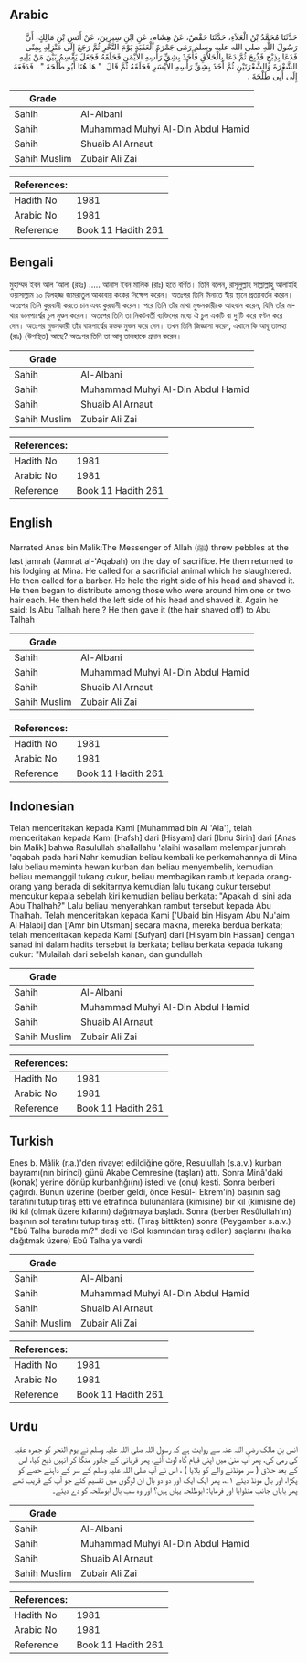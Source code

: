 ## Arabic


<div dir="rtl" lang="ar" style={{fontSize:'larger',backgroundColor:'#f8f9fa',padding:20}}>
حَدَّثَنَا مُحَمَّدُ بْنُ الْعَلاَءِ، حَدَّثَنَا حَفْصٌ، عَنْ هِشَامٍ، عَنِ ابْنِ سِيرِينَ، عَنْ أَنَسِ بْنِ مَالِكٍ، أَنَّ رَسُولَ اللَّهِ صلى الله عليه وسلم رَمَى جَمْرَةَ الْعَقَبَةِ يَوْمَ النَّحْرِ ثُمَّ رَجَعَ إِلَى مَنْزِلِهِ بِمِنًى فَدَعَا بِذِبْحٍ فَذُبِحَ ثُمَّ دَعَا بِالْحَلاَّقِ فَأَخَذَ بِشِقِّ رَأْسِهِ الأَيْمَنِ فَحَلَقَهُ فَجَعَلَ يَقْسِمُ بَيْنَ مَنْ يَلِيهِ الشَّعْرَةَ وَالشَّعْرَتَيْنِ ثُمَّ أَخَذَ بِشِقِّ رَأْسِهِ الأَيْسَرِ فَحَلَقَهُ ثُمَّ قَالَ ‏ "‏ هَا هُنَا أَبُو طَلْحَةَ ‏"‏ ‏.‏ فَدَفَعَهُ إِلَى أَبِي طَلْحَةَ ‏.‏
</div>
<div style={{backgroundColor:'#f8f9fa',padding:20, marginBottom: 10}}><table> <thead> <tr> <th>Grade</th> <th></th> </tr> </thead> <tbody> <tr><td>Sahih</td><td>Al-Albani</td></tr><tr><td>Sahih</td><td>Muhammad Muhyi Al-Din Abdul Hamid</td></tr><tr><td>Sahih</td><td>Shuaib Al Arnaut</td></tr><tr><td>Sahih Muslim</td><td>Zubair Ali Zai</td></tr></tbody></table><table> <thead> <tr> <th>References:</th> <th></th> </tr> </thead> <tbody><tr><td>Hadith No</td><td>1981</td></tr><tr><td>Arabic No</td><td>1981</td></tr><tr><td>Reference</td><td>Book 11 Hadith 261</td></tr></tbody></table></div>

## Bengali


<div dir="ltr" lang="bn" style={{fontSize:'larger',backgroundColor:'#f8f9fa',padding:20}}>
মুহাম্মদ ইবন আল ‘আলা (রহঃ) ..... আনাস ইবন মালিক (রাঃ) হতে বর্ণিত। তিনি বলেন, রাসূলুল্লাহ সাল্লাল্লাহু আলাইহি ওয়াসাল্লাম ১০ যিলহজ্জ জামরাতুল আকাবায় কংকর নিক্ষেপ করেন। অতঃপর তিনি মিনাতে স্বীয় স্থানে প্রত্যাবর্তন করেন। অতঃপর তিনি কুরবানী করতে চান এবং কুরবানী করেন। পরে তিনি তাঁর মাথা মুন্ডনকারীকে আহবান করেন, যিনি তাঁর মাথার ডানপার্শ্বের চুল মুণ্ডন করেন। অতঃপর তিনি তা নিকটবর্তী ব্যক্তিদের মধ্যে ঐ চুল একটি বা দু‘টি করে বণ্টন করে দেন। অতঃপর মুন্ডনকারী তাঁর বামপার্শ্বের মস্তক মুন্ডন করে দেন। তখন তিনি জিজ্ঞাসা করেন, এখানে কি আবূ তালহা (রাঃ) (উপস্থিত) আছে? অতঃপর তিনি তা আবূ তালহাকে প্রদান করেন।
</div>
<div style={{backgroundColor:'#f8f9fa',padding:20, marginBottom: 10}}><table> <thead> <tr> <th>Grade</th> <th></th> </tr> </thead> <tbody> <tr><td>Sahih</td><td>Al-Albani</td></tr><tr><td>Sahih</td><td>Muhammad Muhyi Al-Din Abdul Hamid</td></tr><tr><td>Sahih</td><td>Shuaib Al Arnaut</td></tr><tr><td>Sahih Muslim</td><td>Zubair Ali Zai</td></tr></tbody></table><table> <thead> <tr> <th>References:</th> <th></th> </tr> </thead> <tbody><tr><td>Hadith No</td><td>1981</td></tr><tr><td>Arabic No</td><td>1981</td></tr><tr><td>Reference</td><td>Book 11 Hadith 261</td></tr></tbody></table></div>

## English


<div dir="ltr" lang="en" style={{fontSize:'larger',backgroundColor:'#f8f9fa',padding:20}}>
Narrated Anas bin Malik:The Messenger of Allah (ﷺ) threw pebbles at the last jamrah (Jamrat al-'Aqabah) on the day of sacrifice. He then returned to his lodging at Mina. He called for a sacrificial animal which he slaughtered. He then called for a barber. He held the right side of his head and shaved it. He then began to distribute among those who were around him one or two hair each. He then held the left side of his head and shaved it. Again he said: Is Abu Talhah here ? He then gave it (the hair shaved off) to Abu Talhah
</div>
<div style={{backgroundColor:'#f8f9fa',padding:20, marginBottom: 10}}><table> <thead> <tr> <th>Grade</th> <th></th> </tr> </thead> <tbody> <tr><td>Sahih</td><td>Al-Albani</td></tr><tr><td>Sahih</td><td>Muhammad Muhyi Al-Din Abdul Hamid</td></tr><tr><td>Sahih</td><td>Shuaib Al Arnaut</td></tr><tr><td>Sahih Muslim</td><td>Zubair Ali Zai</td></tr></tbody></table><table> <thead> <tr> <th>References:</th> <th></th> </tr> </thead> <tbody><tr><td>Hadith No</td><td>1981</td></tr><tr><td>Arabic No</td><td>1981</td></tr><tr><td>Reference</td><td>Book 11 Hadith 261</td></tr></tbody></table></div>

## Indonesian


<div dir="ltr" lang="id" style={{fontSize:'larger',backgroundColor:'#f8f9fa',padding:20}}>
Telah menceritakan kepada Kami [Muhammad bin Al 'Ala'], telah menceritakan kepada Kami [Hafsh] dari [Hisyam] dari [Ibnu Sirin] dari [Anas bin Malik] bahwa Rasulullah shallallahu 'alaihi wasallam melempar jumrah 'aqabah pada hari Nahr kemudian beliau kembali ke perkemahannya di Mina lalu beliau meminta hewan kurban dan beliau menyembelih, kemudian beliau memanggil tukang cukur, beliau membagikan rambut kepada orang-orang yang berada di sekitarnya kemudian lalu tukang cukur tersebut mencukur kepala sebelah kiri kemudian beliau berkata: "Apakah di sini ada Abu Thalhah?" Lalu beliau menyerahkan rambut tersebut kepada Abu Thalhah. Telah menceritakan kepada Kami ['Ubaid bin Hisyam Abu Nu'aim Al Halabi] dan ['Amr bin Utsman] secara makna, mereka berdua berkata; telah menceritakan kepada Kami [Sufyan] dari [Hisyam bin Hassan] dengan sanad ini dalam hadits tersebut ia berkata; beliau berkata kepada tukang cukur: "Mulailah dari sebelah kanan, dan gundullah
</div>
<div style={{backgroundColor:'#f8f9fa',padding:20, marginBottom: 10}}><table> <thead> <tr> <th>Grade</th> <th></th> </tr> </thead> <tbody> <tr><td>Sahih</td><td>Al-Albani</td></tr><tr><td>Sahih</td><td>Muhammad Muhyi Al-Din Abdul Hamid</td></tr><tr><td>Sahih</td><td>Shuaib Al Arnaut</td></tr><tr><td>Sahih Muslim</td><td>Zubair Ali Zai</td></tr></tbody></table><table> <thead> <tr> <th>References:</th> <th></th> </tr> </thead> <tbody><tr><td>Hadith No</td><td>1981</td></tr><tr><td>Arabic No</td><td>1981</td></tr><tr><td>Reference</td><td>Book 11 Hadith 261</td></tr></tbody></table></div>

## Turkish


<div dir="ltr" lang="tr" style={{fontSize:'larger',backgroundColor:'#f8f9fa',padding:20}}>
Enes b. Mâlik (r.a.)'den rivayet edildiğine göre, Resulullah (s.a.v.) kurban bayramı(nın birinci) günü Akabe Cemresine (taşları) attı. Sonra Minâ'daki (konak) yerine dönüp kurbanhğı(nı) istedi ve (onu) kesti. Sonra berberi çağırdı. Bunun üzerine (berber geldi, önce Resûl-i Ekrem'in) başının sağ tarafını tutup tıraş etti ve etrafında bulunanlara (kimisine) bir kıl (kimisine de) iki kıl (olmak üzere kıllarını) dağıtmaya başladı. Sonra (berber Resûlullah'ın) başının sol tarafını tutup tıraş etti. (Tıraş bittikten) sonra (Peygamber s.a.v.) "Ebû Talha burada mı?" dedi ve (Sol kısmından tıraş edilen) saçlarını (halka dağıtmak üzere) Ebû Talha'ya verdi
</div>
<div style={{backgroundColor:'#f8f9fa',padding:20, marginBottom: 10}}><table> <thead> <tr> <th>Grade</th> <th></th> </tr> </thead> <tbody> <tr><td>Sahih</td><td>Al-Albani</td></tr><tr><td>Sahih</td><td>Muhammad Muhyi Al-Din Abdul Hamid</td></tr><tr><td>Sahih</td><td>Shuaib Al Arnaut</td></tr><tr><td>Sahih Muslim</td><td>Zubair Ali Zai</td></tr></tbody></table><table> <thead> <tr> <th>References:</th> <th></th> </tr> </thead> <tbody><tr><td>Hadith No</td><td>1981</td></tr><tr><td>Arabic No</td><td>1981</td></tr><tr><td>Reference</td><td>Book 11 Hadith 261</td></tr></tbody></table></div>

## Urdu


<div dir="rtl" lang="ur" style={{fontSize:'larger',backgroundColor:'#f8f9fa',padding:20}}>
انس بن مالک رضی اللہ عنہ سے روایت ہے کہ رسول اللہ صلی اللہ علیہ وسلم نے یوم النحر کو جمرہ عقبہ کی رمی کی، پھر آپ منیٰ میں اپنی قیام گاہ لوٹ آئے، پھر قربانی کے جانور منگا کر انہیں ذبح کیا، اس کے بعد حلاق ( سر مونڈنے والے کو بلایا ) ، اس نے آپ صلی اللہ علیہ وسلم کے سر کے داہنے حصے کو پکڑا، اور بال مونڈ دیئے ۱؎، پھر ایک ایک اور دو دو بال ان لوگوں میں تقسیم کئے جو آپ کے قریب تھے پھر بایاں جانب منڈوایا اور فرمایا: ابوطلحہ یہاں ہیں؟ اور وہ سب بال ابوطلحہ کو دے دیئے۔
</div>
<div style={{backgroundColor:'#f8f9fa',padding:20, marginBottom: 10}}><table> <thead> <tr> <th>Grade</th> <th></th> </tr> </thead> <tbody> <tr><td>Sahih</td><td>Al-Albani</td></tr><tr><td>Sahih</td><td>Muhammad Muhyi Al-Din Abdul Hamid</td></tr><tr><td>Sahih</td><td>Shuaib Al Arnaut</td></tr><tr><td>Sahih Muslim</td><td>Zubair Ali Zai</td></tr></tbody></table><table> <thead> <tr> <th>References:</th> <th></th> </tr> </thead> <tbody><tr><td>Hadith No</td><td>1981</td></tr><tr><td>Arabic No</td><td>1981</td></tr><tr><td>Reference</td><td>Book 11 Hadith 261</td></tr></tbody></table></div>